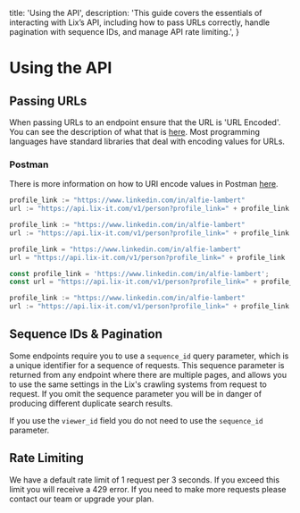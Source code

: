 
  title: 'Using the API',
  description: 'This guide covers the essentials of interacting with Lix’s API, including how to pass URLs correctly, handle pagination with sequence IDs, and manage API rate limiting.',
}

<HeroPattern />


# Using the API

<Row>

<Col>

## Passing URLs

When passing URLs to an endpoint ensure that the URL is 'URL Encoded'. You can see the description of what that is [here](https://developer.mozilla.org/en-US/docs/Glossary/percent-encoding). Most programming languages have standard libraries that deal with encoding values for URLs.


### Postman
There is more information on how to URI encode values in Postman [here](https://learning.postman.com/docs/sending-requests/requests/#sending-parameters).


</Col>

  <Col sticky>

<CodeGroup title="Passing URLs">



```go {{ title: 'Go' }}
profile_link := "https://www.linkedin.com/in/alfie-lambert"
url := "https://api.lix-it.com/v1/person?profile_link=" + profile_link
```


```go {{ title: 'Go' }}
profile_link := "https://www.linkedin.com/in/alfie-lambert"
url := "https://api.lix-it.com/v1/person?profile_link=" + profile_link
```




```python
profile_link = "https://www.linkedin.com/in/alfie-lambert"
url = "https://api.lix-it.com/v1/person?profile_link=" + profile_link
```


```javascript
const profile_link = 'https://www.linkedin.com/in/alfie-lambert';
const url = "https://api.lix-it.com/v1/person?profile_link=" + profile_link;
```




```go {{ title: 'Go' }}
profile_link := "https://www.linkedin.com/in/alfie-lambert"
url := "https://api.lix-it.com/v1/person?profile_link=" + profile_link
```



</CodeGroup>


</Col>

</Row>



<Row>

<Col>


## Sequence IDs & Pagination

Some endpoints require you to use a `sequence_id` query parameter, which is a unique identifier for a sequence of requests. This sequence parameter is returned from any endpoint where there are multiple pages, and allows you to use the same settings in the Lix's crawling systems from request to request. If you omit the sequence parameter you will be in danger of producing different duplicate search results.

If you use the `viewer_id` field you do not need to use the `sequence_id` parameter.

</Col>

</Row>



<Row>

<Col>

## Rate Limiting

We have a default rate limit of 1 request per 3 seconds. If you exceed this limit you will receive a 429 error. If you need to make more requests please contact our team or upgrade your plan.

</Col>

</Row>
